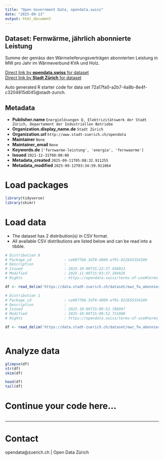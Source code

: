 ```yaml
---
title: "Open Government Data, opendata.swiss"
date: "2025-09-13"
output: html_document
---
```


## Dataset: Fernwärme, jährlich abonnierte Leistung

Summe der gemäss den Wärmelieferungsverträgen abonnierten Leistung in MW pro Jahr im Wärmeverbund KVA und Holz.

[Direct link by **opendata.swiss** for dataset](https://opendata.swiss/de/dataset/fernwarme-jahrlich-abonnierte-leistung1)<br>
[Direct link by **Stadt Zürich** for dataset](https://data.stadt-zuerich.ch/dataset/ewz_fw_abonnierte_leistung_kva_und_holz)

Auto generated R starter code for data set 72a17fa0-a2b7-4a8b-8e4f-c3204815d045@stadt-zurich.

## Metadata

- **Publisher.name** `Energielösungen Q, Elektrizitätswerk der Stadt Zürich, Departement der Industriellen Betriebe`
- **Organization.display_name.de** `Stadt Zürich`
- **Organization.url** `http://www.stadt-zuerich.ch/opendata`
- **Maintainer** `None`
- **Maintainer_email** `None`
- **Keywords.de** `['fernwarme-leistung', 'energie', 'fernwaerme']`
- **Issued** `2021-12-31T00:00:00`
- **Metadata_created** `2025-09-11T05:08:32.911255`
- **Metadata_modified** `2025-09-12T03:34:59.911064`


# Load packages

```r

library(tidyverse)
library(skimr)

```

# Load data

-   The dataset has 2 distribution(s) in CSV format.
-   All available CSV distributions are listed below and can be read into a tibble.

```r

# Distribution 0
# Package_id               : ce0977b6-3d70-4869-af91-022b55354109
# Description              : 
# Issued                   : 2025-10-09T15:22:37.458013
# Modified                 : 2025-11-09T15:03:37.284926
# Rights                   : https://opendata.swiss/terms-of-use#terms_open

df <- read_delim('https://data.stadt-zuerich.ch/dataset/ewz_fw_abonnierte_leistung_kva_und_holz/download/ewz_fw_abonnierte_leistung_kva_holz.csv')

# Distribution 1
# Package_id               : ce0977b6-3d70-4869-af91-022b55354109
# Description              : 
# Issued                   : 2025-10-09T15:09:52.786997
# Modified                 : 2025-10-09T15:09:52.751000
# Rights                   : https://opendata.swiss/terms-of-use#terms_open

df <- read_delim('https://data.stadt-zuerich.ch/dataset/ewz_fw_abonnierte_leistung_kva_und_holz/download/ewz_fw_abonnierte_leistung_kva_und_holz.csv')



```

# Analyze data

```r

glimpse(df)
str(df)
skim(df)

head(df)
tail(df)

```

# Continue your code here...

```r

```

------------------------------------------------------------------------

# Contact

opendata@zuerich.ch | Open Data Zürich
